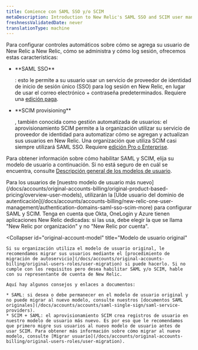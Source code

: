 ```yaml
---
title: Comience con SAML SSO y/o SCIM
metaDescription: Introduction to New Relic's SAML SSO and SCIM user management options.
freshnessValidatedDate: never
translationType: machine
---
```


Para configurar controles automáticos sobre cómo se agrega su usuario de New Relic a New Relic, cómo se administra y cómo log sesión, ofrecemos estas características:

* <DNT>
    **SAML SSO**
  </DNT>

  : esto le permite a su usuario usar un servicio de proveedor de identidad de inicio de sesión único (SSO) para log sesión en New Relic, en lugar de usar el correo electrónico + contraseña predeterminados. Requiere una [edición paga](https://newrelic.com/pricing).

* <DNT>
    **SCIM provisioning**
  </DNT>

  , también conocida como gestión automatizada de usuarios: el aprovisionamiento SCIM permite a la organización utilizar su servicio de proveedor de identidad para automatizar cómo se agregan y actualizan sus usuarios en New Relic. Una organización que utiliza SCIM casi siempre utilizará SAML SSO. Requiere [edición Pro o Enterprise](https://newrelic.com/pricing).

Para obtener información sobre cómo habilitar SAML y SCIM, elija su modelo de usuario a continuación. Si no está seguro de en cuál se encuentra, consulte [Descripción general de los modelos de usuario](/docs/accounts/original-accounts-billing/original-product-based-pricing/overview-user-models).

<CollapserGroup>
  <Collapser
    id="new-account-model"
    title="Nuestro nuevo modelo de usuario"
  >
    Para los usuarios de [nuestro modelo de usuario más nuevo](/docs/accounts/original-accounts-billing/original-product-based-pricing/overview-user-models), utilizarán la [UIde usuario del dominio de autenticación](/docs/accounts/accounts-billing/new-relic-one-user-management/authentication-domains-saml-sso-scim-more) para configurar SAML y SCIM. Tenga en cuenta que Okta, OneLogin y Azure tienen aplicaciones New Relic dedicadas: si las usa, debe elegir la que se llama "New Relic por organización" y no "New Relic por cuenta".
  </Collapser>

  <Collapser
    id="original-account-model"
    title="Modelo de usuario original"
  >
    Si su organización utiliza el modelo de usuario original, le recomendamos migrar sus usuarios mediante el [procedimiento de migración de autoservicio](/docs/accounts/original-accounts-billing/original-users-roles/user-migration) si puede hacerlo. Si no cumple con los requisitos pero desea habilitar SAML y/o SCIM, hable con su representante de cuenta de New Relic.

    Aquí hay algunos consejos y enlaces a documentos:

    * SAML: si desea o debe permanecer en el modelo de usuario original y no puede migrar al nuevo modelo, consulte nuestros [documentos SAML originales](/docs/accounts/accounts/saml-single-sign/saml-service-providers).
    * SCIM + SAML: el aprovisionamiento SCIM crea registros de usuario en nuestro modelo de usuario más nuevo. Es por eso que le recomendamos que primero migre sus usuarios al nuevo modelo de usuario antes de usar SCIM. Para obtener más información sobre cómo migrar al nuevo modelo, consulte [Migrar usuario](/docs/accounts/original-accounts-billing/original-users-roles/user-migration).
  </Collapser>
</CollapserGroup>
